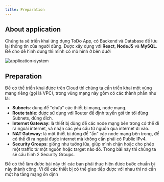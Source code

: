 ```yaml
---
title: Preparation
---
```


## About application

Chúng ta sẽ triển khai ứng dụng ToDo App, có Backend và Database để lưu lại thông tin của người dùng. Được xây dựng với **React**, **NodeJS** và **MySQL**. Để cho dễ hình dung thì mình có mô hình ở bên dưới

![application-system](/assets/application-system.png)

## Preparation

Để có thể triển khai được trên Cloud thì chúng ta cần triển khai một vùng mạng riêng (gọi là VPC), trong vùng mạng này gồm có các thành phần như là:

- **Subnets**: dùng để "chứa" các thiết bị mạng, node mạng.
- **Route table**: được sử dụng với Router để định tuyến gói tin tới đúng Subnets, đúng đích.
- **Internet Gateway**: là thiết bị dùng để các node mạng bên trong có thể đi ra ngoài internet, và nhận các yêu cầu từ nguồn qua internet đi vào.
- **NAT Gateway**: là một thiết bị dùng để "ẩn" các node mạng bên trong, để có thể đi ra ngoài được internet mà không cần phải có Public IPv4.
- **Security Groups**: giống như tường lửa, giúp mình chặn hoặc cho phép một traffic từ một nguồn hoặc target nào đó. Trong bài này thì chúng ta sẽ cấu hình 2 Security Groups.

<Notice>
  Để có thể làm được bài này thì các bạn phải thực hiện được bước chuẩn bị này
  thành công. Vì để các thiết bị có thể giao tiếp được với nhau thì nó cần một
  hạ tầng mạng ổn định
</Notice>
